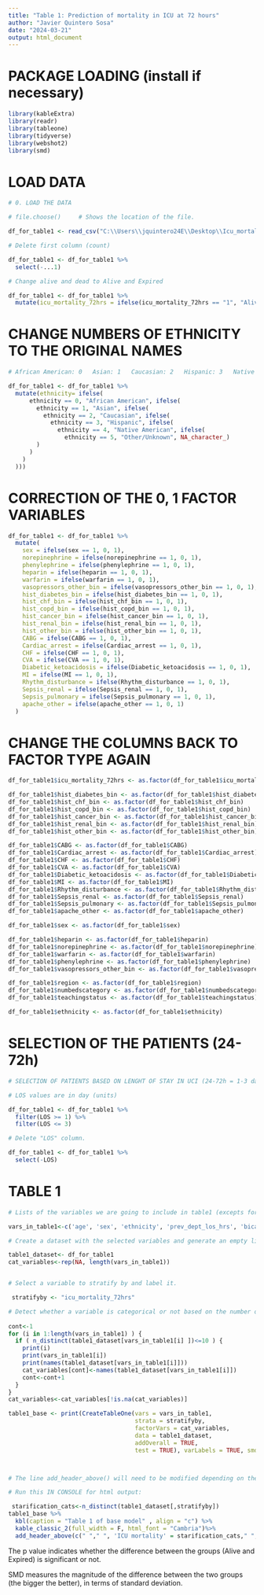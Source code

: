 ```yaml
---
title: "Table 1: Prediction of mortality in ICU at 72 hours"
author: "Javier Quintero Sosa"
date: "2024-03-21"
output: html_document
---
```


# PACKAGE LOADING (install if necessary)

```r

library(kableExtra)
library(readr)
library(tableone)
library(tidyverse)
library(webshot2)
library(smd)

```


# LOAD DATA

```r

# 0. LOAD THE DATA

# file.choose()     # Shows the location of the file.

df_for_table1 <- read_csv("C:\\Users\\jquintero24E\\Desktop\\Icu_mortality-models\\Icu_mortality-models\\Analysis\\dataframe_2024_05_24.csv")

# Delete first column (count)

df_for_table1 <- df_for_table1 %>%
  select(-...1)

# Change alive and dead to Alive and Expired

df_for_table1 <- df_for_table1 %>%
  mutate(icu_mortality_72hrs = ifelse(icu_mortality_72hrs == "1", "Alive", ifelse(icu_mortality_72hrs == "2", "Expired", icu_mortality_72hrs)))

```

# CHANGE NUMBERS OF ETHNICITY TO THE ORIGINAL NAMES

```r

# African American: 0   Asian: 1   Caucasian: 2   Hispanic: 3   Native American: 4   Other/Unknown: 5

df_for_table1 <- df_for_table1 %>%
  mutate(ethnicity= ifelse(
      ethnicity == 0, "African American", ifelse(
        ethnicity == 1, "Asian", ifelse(
          ethnicity == 2, "Caucasian", ifelse(
            ethnicity == 3, "Hispanic", ifelse(
              ethnicity == 4, "Native American", ifelse(
                ethnicity == 5, "Other/Unknown", NA_character_)
        )
      )
    ) 
  )))

```


#             CORRECTION OF THE 0, 1 FACTOR VARIABLES

```r

df_for_table1 <- df_for_table1 %>%
  mutate(
    sex = ifelse(sex == 1, 0, 1),
    norepinephrine = ifelse(norepinephrine == 1, 0, 1),
    phenylephrine = ifelse(phenylephrine == 1, 0, 1),
    heparin = ifelse(heparin == 1, 0, 1),
    warfarin = ifelse(warfarin == 1, 0, 1),
    vasopressors_other_bin = ifelse(vasopressors_other_bin == 1, 0, 1),
    hist_diabetes_bin = ifelse(hist_diabetes_bin == 1, 0, 1),
    hist_chf_bin = ifelse(hist_chf_bin == 1, 0, 1),
    hist_copd_bin = ifelse(hist_copd_bin == 1, 0, 1),
    hist_cancer_bin = ifelse(hist_cancer_bin == 1, 0, 1),
    hist_renal_bin = ifelse(hist_renal_bin == 1, 0, 1),
    hist_other_bin = ifelse(hist_other_bin == 1, 0, 1),
    CABG = ifelse(CABG == 1, 0, 1),
    Cardiac_arrest = ifelse(Cardiac_arrest == 1, 0, 1),
    CHF = ifelse(CHF == 1, 0, 1),
    CVA = ifelse(CVA == 1, 0, 1),
    Diabetic_ketoacidosis = ifelse(Diabetic_ketoacidosis == 1, 0, 1),
    MI = ifelse(MI == 1, 0, 1),
    Rhythm_disturbance = ifelse(Rhythm_disturbance == 1, 0, 1),
    Sepsis_renal = ifelse(Sepsis_renal == 1, 0, 1),
    Sepsis_pulmonary = ifelse(Sepsis_pulmonary == 1, 0, 1),
    apache_other = ifelse(apache_other == 1, 0, 1)
  )


```


#               CHANGE THE COLUMNS BACK TO FACTOR TYPE AGAIN

```r

df_for_table1$icu_mortality_72hrs <- as.factor(df_for_table1$icu_mortality_72hrs)

df_for_table1$hist_diabetes_bin <- as.factor(df_for_table1$hist_diabetes_bin)
df_for_table1$hist_chf_bin <- as.factor(df_for_table1$hist_chf_bin)
df_for_table1$hist_copd_bin <- as.factor(df_for_table1$hist_copd_bin)
df_for_table1$hist_cancer_bin <- as.factor(df_for_table1$hist_cancer_bin)
df_for_table1$hist_renal_bin <- as.factor(df_for_table1$hist_renal_bin)
df_for_table1$hist_other_bin <- as.factor(df_for_table1$hist_other_bin)

df_for_table1$CABG <- as.factor(df_for_table1$CABG)
df_for_table1$Cardiac_arrest <- as.factor(df_for_table1$Cardiac_arrest)
df_for_table1$CHF <- as.factor(df_for_table1$CHF)
df_for_table1$CVA <- as.factor(df_for_table1$CVA)
df_for_table1$Diabetic_ketoacidosis <- as.factor(df_for_table1$Diabetic_ketoacidosis)
df_for_table1$MI <- as.factor(df_for_table1$MI)
df_for_table1$Rhythm_disturbance <- as.factor(df_for_table1$Rhythm_disturbance)
df_for_table1$Sepsis_renal <- as.factor(df_for_table1$Sepsis_renal)
df_for_table1$Sepsis_pulmonary <- as.factor(df_for_table1$Sepsis_pulmonary)
df_for_table1$apache_other <- as.factor(df_for_table1$apache_other)

df_for_table1$sex <- as.factor(df_for_table1$sex)

df_for_table1$heparin <- as.factor(df_for_table1$heparin)
df_for_table1$norepinephrine <- as.factor(df_for_table1$norepinephrine)
df_for_table1$warfarin <- as.factor(df_for_table1$warfarin)
df_for_table1$phenylephrine <- as.factor(df_for_table1$phenylephrine)
df_for_table1$vasopressors_other_bin <- as.factor(df_for_table1$vasopressors_other_bin)

df_for_table1$region <- as.factor(df_for_table1$region)
df_for_table1$numbedscategory <- as.factor(df_for_table1$numbedscategory)
df_for_table1$teachingstatus <- as.factor(df_for_table1$teachingstatus)

df_for_table1$ethnicity <- as.factor(df_for_table1$ethnicity)

```

# SELECTION OF THE PATIENTS (24-72h)

```r
# SELECTION OF PATIENTS BASED ON LENGHT OF STAY IN UCI (24-72h = 1-3 days)

# LOS values are in day (units)

df_for_table1 <- df_for_table1 %>%
  filter(LOS >= 1) %>%
  filter(LOS <= 3)

# Delete "LOS" column.

df_for_table1 <- df_for_table1 %>%
  select(-LOS)

```


# TABLE 1

```r

# Lists of the variables we are going to include in table1 (excepts for the stratification variable)

vars_in_table1<-c('age', 'sex', 'ethnicity', 'prev_dept_los_hrs', 'bicarbonate_clear', 'sodium_clear', 'respiratoryrate_clear', 'BUN_clear', 'nibp_diastolic_clear', 'nibp_systolic_clear', 'nibp_mean_clear', 'temperature_clear', 'glucose_clear', 'potassium_clear', 'hemoglobin_clear', 'calcium_clear', 'norepinephrine', 'phenylephrine', 'heparin', 'warfarin', 'heartrate_clear', 'vasopressors_other_bin', 'hist_diabetes_bin', 'hist_chf_bin', 'hist_copd_bin', 'hist_cancer_bin', 'hist_renal_bin', 'final_charlson_score', 'CABG', 'Cardiac_arrest', 'CHF', 'CVA', 'Diabetic_ketoacidosis', 'MI', 'Rhythm_disturbance', 'Sepsis_renal', 'Sepsis_pulmonary', 'apache_other', 'teachingstatus')

# Create a dataset with the selected variables and generate an empty list that is going to be used for storing categorical variables.

table1_dataset<- df_for_table1
cat_variables<-rep(NA, length(vars_in_table1))


# Select a variable to stratify by and label it.

 stratifyby <- "icu_mortality_72hrs"

# Detect whether a variable is categorical or not based on the number of distinct variables per category (10 is the threshold)
 
cont<-1
for (i in 1:length(vars_in_table1) ) {
  if ( n_distinct(table1_dataset[vars_in_table1[i] ])<=10 ) {
    print(i)
    print(vars_in_table1[i])
    print(names(table1_dataset[vars_in_table1[i]]))
    cat_variables[cont]<-names(table1_dataset[vars_in_table1[i]])
    cont<-cont+1
  }
}  
cat_variables<-cat_variables[!is.na(cat_variables)]

table1_base <- print(CreateTableOne(vars = vars_in_table1,
                                    strata = stratifyby,
                                    factorVars = cat_variables,
                                    data = table1_dataset,
                                    addOverall = TRUE,
                                    test = TRUE), varLabels = TRUE, smd = TRUE)



# The line add_header_above() will need to be modified depending on the number of columns of the table.

# Run this IN CONSOLE for html output:

 starification_cats<-n_distinct(table1_dataset[,stratifyby])
table1_base %>%
  kbl(caption = "Table 1 of base model" , align = "c") %>%
  kable_classic_2(full_width = F, html_font = "Cambria")%>%
  add_header_above(c(" "," ", 'ICU mortality' = starification_cats," ", "", "" ))

```


The p value indicates whether the difference between the groups (Alive and Expired) is significant or not.

SMD measures the magnitude of the difference between the two groups (the bigger the better), in terms of standard deviation.
